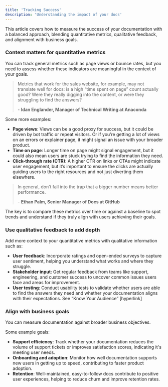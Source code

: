```yaml
---
title: 'Tracking Success'
description: 'Understanding the impact of your docs'
---
```


<Tip>
  This article covers how to measure the success of your documentation with a balanced approach, blending quantitative metrics, qualitative feedback, and alignment with business goals.
</Tip>

### Context matters for quantitative metrics

You can track general metrics such as page views or bounce rates, but you need to assess whether these indicators are meaningful in the context of your goals.

> Metrics that work for the sales website, for example, may not translate well for docs: is a high “time spent on page” count actually good? Were they really digging into the content, or were they struggling to find the answers? 
>
> \- **Idan Englander, Manager of Technical Writing at Anaconda**

Some more examples:

- **Page views**: Views can be a good proxy for success, but it could be driven by bot traffic or repeat visitors. Or if you’re getting a lot of views on an errors or explainer page, it might signal an issue with your broader product.
- **Time on page**: Longer time on page might signal engagement, but it could also mean users are stuck trying to find the information they need.
- **Click-through rate (CTR)**: A higher CTR on links or CTAs might indicate user engagement, but it’s important to ensure the clicks are actually guiding users to the right resources and not just diverting them elsewhere.

> In general, don’t fall into the trap that a bigger number means better performance.
> 
> \- **Ethan Palm, Senior Manager of Docs at GitHub**

The key is to compare these metrics over time or against a baseline to spot trends and understand if they truly align with users achieving their goals.

### Use qualitative feedback to add depth

Add more context to your quantitative metrics with qualitative information such as:

- **User feedback**: Incorporate ratings and open-ended surveys to capture user sentiment, helping you understand what works and where they struggle.
- **Stakeholder input**: Get regular feedback from teams like support, engineering, and customer success to uncover common issues users face and areas for improvement.
- **User testing**: Conduct usability tests to validate whether users are able to find the answers they need and whether your documentation aligns with their expectations. See “Know Your Audience” [hyperlink]

### **Align with business goals**

You can measure documentation against broader business objectives.  

Some example goals:

- **Support efficiency**: Track whether your documentation reduces the volume of support tickets or improves satisfaction scores, indicating it's meeting user needs.
- **Onboarding and adoption**: Monitor how well documentation supports new users in getting up to speed, contributing to faster product adoption.
- **Retention**: Well-maintained, easy-to-follow docs contribute to positive user experiences, helping to reduce churn and improve retention rates.
